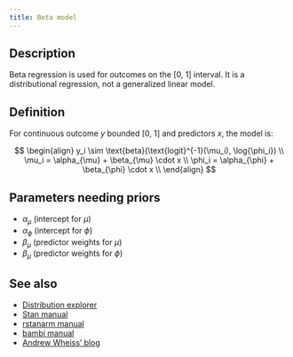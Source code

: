 ```yaml
---
title: Beta model
---
```


## Description

Beta regression is used for outcomes on the [0, 1] interval. It is a
distributional regression, not a generalized linear model.

## Definition

For continuous outcome $y$ bounded [0, 1] and predictors $x$, the model is:

$$
\begin{align}
y_i \sim \text{beta}(\text{logit}^{-1}(\mu_i), \log{\phi_i}) \\
\mu_i = \alpha_{\mu} + \beta_{\mu} \cdot x \\
\phi_i = \alpha_{\phi} + \beta_{\phi} \cdot x \\
\end{align}
$$

## Parameters needing priors

- $\alpha_{\mu}$ (intercept for $\mu$)
- $\alpha_{\phi}$ (intercept for $\phi$)
- $\beta_{\mu}$ (predictor weights for $\mu$)
- $\beta_{\mu}$ (predictor weights for $\phi$)


## See also

-   [Distribution explorer](https://distribution-explorer.github.io/continuous/beta.html)
-   [Stan manual](https://mc-stan.org/docs/functions-reference/continuous_distributions_on_0_1.html#beta-distribution)
-   [rstanarm manual](https://mc-stan.org/rstanarm/articles/betareg.html)
-   [bambi manual](https://bambinos.github.io/bambi/notebooks/beta_regression.html)
-   [Andrew Wheiss' blog](https://www.andrewheiss.com/blog/2021/11/08/beta-regression-guide/)
